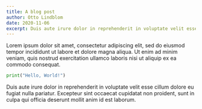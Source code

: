 ```yaml
---
title: A blog post
author: Otto Lindblom
date: 2020-11-06
excerpt: Duis aute irure dolor in reprehenderit in voluptate velit esse cillum dolore eu fugiat nulla pariatur.
---
```


Lorem ipsum dolor sit amet, consectetur adipiscing elit, sed do eiusmod tempor incididunt ut labore et dolore magna aliqua. Ut enim ad minim veniam, quis nostrud exercitation ullamco laboris nisi ut aliquip ex ea commodo consequat. 
```python
print("Hello, World!")
```

Duis aute irure dolor in reprehenderit in voluptate velit esse cillum dolore eu fugiat nulla pariatur. Excepteur sint occaecat cupidatat non proident, sunt in culpa qui officia deserunt mollit anim id est laborum.
